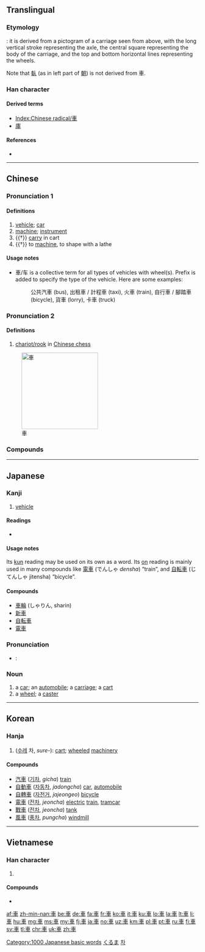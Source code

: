 {{also|车|倝}}
==Translingual==
{{stroke order|strokes=7}}
{{stroke order|type=animate}}

===Etymology===
{{liushu|i}}: it is derived from a pictogram of a carriage seen from above, with the long vertical stroke representing the axle, the central square representing the body of the carriage, and the top and bottom horizontal lines representing the wheels.

Note that [[倝]] (as in left part of [[朝]]) is not derived from 車.

===Han character===
{{Han char|rn=159|rad=車|as=00|sn=7|four=5000<sub>6</sub>|canj=十田十 (JWJ)}}

====Derived terms====
* [[Index:Chinese radical/車]]
* [[庫]]

====References====
* {{Han ref|kx=1239.010|dkj=38172|dj=1712.340|hdz=53511.010|uh=8ECA|ud=36554|bh=A8AE|bd=43182}}

----

==Chinese==
{{zh-forms|s=车}}

===Pronunciation 1===
{{zh-pron
|m=chē
|c=ce1
|mc=y
|oc=y
|h=pfs=chha
|mn=chhia
|w=1tsho
|ma=y
|cat=n,v
}}

====Definitions====
{{zh-hanzi}}

# [[vehicle]]; [[car]]
# [[machine]]; [[instrument]]
# {{†}} [[carry]] in cart
# {{†}} to [[machine]], to shape with a lathe

====Usage notes====
* 車/车 is a collective term for all types of vehicles with wheel(s). Prefix is added to specify the type of the vehicle. Here are some examples:
*: 公共汽車 (bus), 出租車 / 計程車 (taxi), 火車 (train), 自行車 / 腳踏車 (bicycle), 貨車 (lorry), 卡車 (truck)

===Pronunciation 2===
{{zh-pron
|m=jū
|c=geoi1
|h=pfs=ki
|mn=ki/ku
|w=1jy
|cat=n
}}

====Definitions====
{{zh-hanzi}}

# [[w:Chinese_chess#Chariot.2FRook|chariot/rook]] in [[w:Xiangqi|Chinese chess]]

[[Image:Xiangqi Chariot.png|200px|thumb|right|車]]

===Compounds===
{{der3
| {{zh-l|車把}}
| {{zh-l|車把勢}}
| {{zh-l|車幫}}
| {{zh-l|車廠}}
| {{zh-l|車場}}
| {{zh-l|車床}}
| {{zh-l|車次}}
| {{zh-l|車刀}}
| {{zh-l|車到山前必有路}}
| {{zh-l|車道}}
| {{zh-l|車道溝}}
| {{zh-l|車燈}}
| {{zh-l|車隊}}
| {{zh-l|車份兒}}
| {{zh-l|車夫}}
| {{zh-l|車工}}
| {{zh-l|車公里}}
| {{zh-l|車鉤}}
| {{zh-l|車軲轆}}
| {{zh-l|車軲轆話}}
| {{zh-l|車軲轆會}}
| {{zh-l|車禍}}
| {{zh-l|車技}}
| {{zh-l|車駕}}
| {{zh-l|車間}}
| {{zh-l|車間文學}}
| {{zh-l|車庫}}
| {{zh-l|車筐}}
| {{zh-l|車況}}
| {{zh-l|車老闆}}
| {{zh-l|車輛}}
| {{zh-l|車裂}}
| {{zh-l|車鈴}}
| {{zh-l|車流}}
| {{zh-l|車輪}}
| {{zh-l|車輪}}
| {{zh-l|車輪戰}}
| {{zh-l|車馬費}}
| {{zh-l|車門}}
| {{zh-l|車棚}}
| {{zh-l|車篷}}
| {{zh-l|車皮}}
| {{zh-l|車票}}
| {{zh-l|車前}}
| {{zh-l|車前子}}
| {{zh-l|車錢}}
| {{zh-l|車圈}}
| {{zh-l|車身}}
| {{zh-l|車手}}
| {{zh-l|車水馬龍}}
| {{zh-l|車速}}
| {{zh-l|車胎}}
| {{zh-l|車條}}
| {{zh-l|車頭}}
| {{zh-l|車瓦}}
| {{zh-l|車位}}
| {{zh-l|車廂}}
| {{zh-l|車箱}}
| {{zh-l|車削}}
| {{zh-l|車轅}}
| {{zh-l|車載鬥量}}
| {{zh-l|車閘}}
| {{zh-l|車站}}
| {{zh-l|車照}}
| {{zh-l|車轍}}
| {{zh-l|車軸}}
| {{zh-l|車主}}
| {{zh-l|車資}}
| {{zh-l|車子}}
| {{zh-l|車組}}
| {{zh-l|出租車}}
| {{zh-l|滑板車}}
| {{zh-l|滑行車}}
| {{zh-l|火車}}
| {{zh-l|機車}}
| {{zh-l|開車}}
| {{zh-l|摩托自行車}}
| {{zh-l|汽車}}
| {{zh-l|自行車}}
}}

{{zh-cat|Beginning}}

----

==Japanese==

===Kanji===
{{ja-kanji|grade=1}}

# [[vehicle]]

====Readings====
* {{ja-readings
|goon=[[しゃ]] (sha), [[こ]] (ko) {{qualifier|non-[[w:Jōyō kanji|Jōyō]] reading}}
|kanon=[[しゃ]] (sha), [[きょ]] (kyo) {{qualifier|non-[[w:Jōyō kanji|Jōyō]] reading}}
|kun=[[くるま]] (kuruma)}}

====Usage notes====
Its [[kun#Japanese|kun]] reading may be used on its own as a word. Its [[on#Japanese|on]] reading is mainly used in many compounds like [[電車]] (でんしゃ ''densha'') “train”, and [[自転車]] (じてんしゃ jitensha) “bicycle”.

====Compounds====
* [[車輪]] (しゃりん, sharin)
* [[新車]]
* [[自転車]]
* [[電車]]

===Pronunciation===
* {{ja-Common Accent}}: {{ja-accent-common|heiban|く|るま}}

===Noun===
{{ja-noun|くるま|count=台}}

# a [[car]]; an [[automobile]]; a [[carriage]]; a [[cart]]
# a [[wheel]]; a [[caster]]

[[Category:1000 Japanese basic words]]
[[Category:ja:Machines|くるま]]

----

==Korean==

===Hanja===
{{ko-hanja|hangeul=[[차]], [[거]]|eumhun=수레|rv=cha, geo|mr=ch'a, kŏ|y=cha, ke}}

# ([[수레]] 차, ''sure-''): [[cart]]; [[wheel]]ed [[machinery]]

====Compounds====
* [[汽車]] ([[기차]], ''gicha'') [[train]]
* [[自動車]] ([[자동차]], ''jadongcha'') [[car]], [[automobile]]
* [[自轉車]] ([[자전거]], ''jajeongeo'') [[bicycle]]
* [[電車]] ([[전차]], ''jeoncha'') [[electric]] [[train]], [[tramcar]]
* [[戰車]] ([[전차]], ''jeoncha'') [[tank]]
* [[風車]] ([[풍차]], ''pungcha'') [[windmill]]

[[Category:Hanja readings|차]]

----

==Vietnamese==

===Han character===
{{vi-hantu|[[xa]], [[xe]], [[xơ]], [[se]], [[xế]], [[thạch]]}}

# {{defn|lang=vi|sort=車00}}

====Compounds====
* {{l|vi|車踏|tr=xe đạp}}

[[Category:CJKV radicals| ]]

[[af:車]]
[[zh-min-nan:車]]
[[be:車]]
[[de:車]]
[[fa:車]]
[[fr:車]]
[[ko:車]]
[[it:車]]
[[ku:車]]
[[lo:車]]
[[la:車]]
[[lt:車]]
[[li:車]]
[[hu:車]]
[[mg:車]]
[[ms:車]]
[[my:車]]
[[fj:車]]
[[ja:車]]
[[no:車]]
[[uz:車]]
[[km:車]]
[[pl:車]]
[[pt:車]]
[[ru:車]]
[[fi:車]]
[[sv:車]]
[[tl:車]]
[[chr:車]]
[[uk:車]]
[[zh:車]]